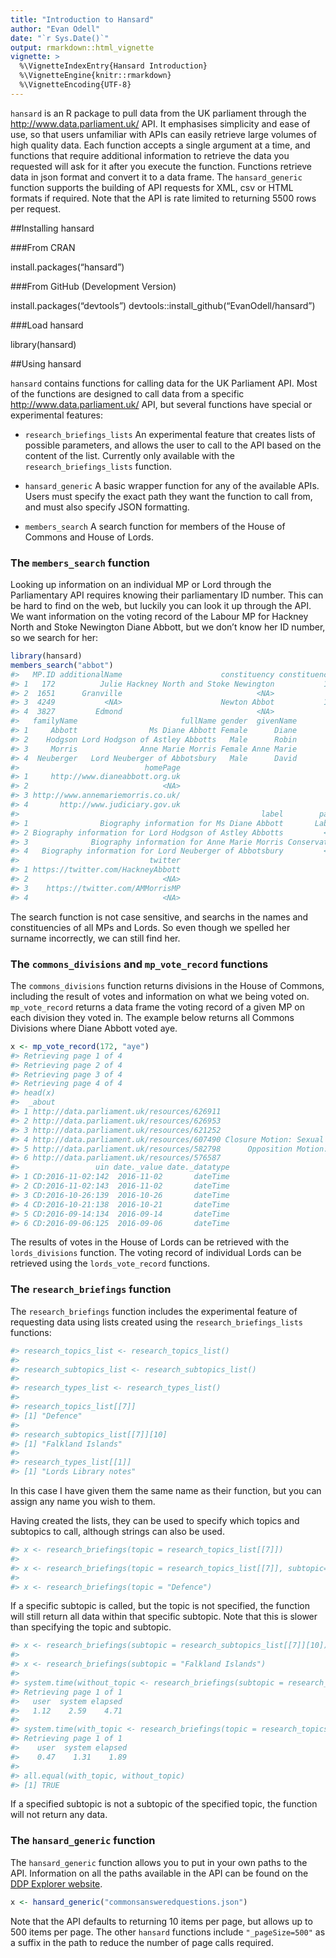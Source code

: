 ```yaml
---
title: "Introduction to Hansard"
author: "Evan Odell"
date: "`r Sys.Date()`"
output: rmarkdown::html_vignette
vignette: >
  %\VignetteIndexEntry{Hansard Introduction}
  %\VignetteEngine{knitr::rmarkdown}
  %\VignetteEncoding{UTF-8}
---
```


`hansard` is an R package to pull data from the UK parliament through the <http://www.data.parliament.uk/> API. It emphasises simplicity and ease of use, so that users unfamiliar with APIs can easily retrieve large volumes of high quality data. Each function accepts a single argument at a time, and functions that require additional information to retrieve the data you requested will ask for it after you execute the function. Functions retrieve data in json format and convert it to a data frame. The `hansard_generic` function supports the building of API requests for XML, csv or HTML formats if required. Note that the API is rate limited to returning 5500 rows per request.

##Installing hansard

###From CRAN

install.packages("hansard")

###From GitHub (Development Version)

install.packages("devtools")
devtools::install_github("EvanOdell/hansard")

###Load hansard

library(hansard)

##Using hansard

`hansard` contains functions for calling data for the UK Parliament API. Most of the functions are designed to call data from a specific <http://www.data.parliament.uk/> API, but several functions have special or experimental features:

* `research_briefings_lists` An experimental feature that creates lists of possible parameters, and allows the user to call to the API based on the content of the list. Currently only available with the `research_briefings_lists` function.

* `hansard_generic` A basic wrapper function for any of the available APIs. Users must specify the exact path they want the function to call from, and must also specify JSON formatting.

* `members_search` A search function for members of the House of Commons and House of Lords.

### The `members_search` function
Looking up information on an individual MP or Lord through the Parliamentary API requires knowing their parliamentary ID number. This can be hard to find on the web, but luckily you can look it up through the API. We want information on the voting record of the Labour MP for Hackney North and Stoke Newington Diane Abbott, but we don't know her ID number, so we search for her:

```r
library(hansard)
members_search("abbot")
#>   MP.ID additionalName                      constituency constituencyCode
#> 1   172          Julie Hackney North and Stoke Newington           146966
#> 2  1651      Granville                              <NA>               NA
#> 3  4249           <NA>                      Newton Abbot           147092
#> 4  3827         Edmond                              <NA>               NA
#>   familyName                       fullName gender  givenName
#> 1     Abbott                Ms Diane Abbott Female      Diane
#> 2    Hodgson Lord Hodgson of Astley Abbotts   Male      Robin
#> 3     Morris              Anne Marie Morris Female Anne Marie
#> 4  Neuberger   Lord Neuberger of Abbotsbury   Male      David
#>                            homePage
#> 1     http://www.dianeabbott.org.uk
#> 2                              <NA>
#> 3 http://www.annemariemorris.co.uk/
#> 4       http://www.judiciary.gov.uk
#>                                                      label        party
#> 1                Biography information for Ms Diane Abbott       Labour
#> 2 Biography information for Lord Hodgson of Astley Abbotts         <NA>
#> 3              Biography information for Anne Marie Morris Conservative
#> 4   Biography information for Lord Neuberger of Abbotsbury         <NA>
#>                             twitter
#> 1 https://twitter.com/HackneyAbbott
#> 2                              <NA>
#> 3    https://twitter.com/AMMorrisMP
#> 4                              <NA>

```
The search function is not case sensitive, and searchs in the names and constituencies of all MPs and Lords. So even though we spelled her surname incorrectly, we can still find her.


### The `commons_divisions` and `mp_vote_record` functions

The `commons_divisions` function returns divisions in the House of Commons, including the result of votes and information on what we being voted on. `mp_vote_record` returns a data frame the voting record of a given MP on each division they voted in. The example below returns all Commons Divisions where Diane Abbott voted aye.

```r
x <- mp_vote_record(172, "aye")
#> Retrieving page 1 of 4
#> Retrieving page 2 of 4
#> Retrieving page 3 of 4
#> Retrieving page 4 of 4
#> head(x)
#>  _about                                                              title
#> 1 http://data.parliament.uk/resources/626911                            Opposition Motion: Community Pharmacies
#> 2 http://data.parliament.uk/resources/626953                           Opposition Motion: Police Officer Safety
#> 3 http://data.parliament.uk/resources/621252                                           Opposition Motion: Yemen
#> 4 http://data.parliament.uk/resources/607490 Closure Motion: Sexual Offences (Pardons Etc.) Bill second reading
#> 5 http://data.parliament.uk/resources/582798      Opposition Motion: NHS sustainabiliy and transformation plans
#> 6 http://data.parliament.uk/resources/576587                                Finance Bill: Report Stage Amdt 174
#>                 uin date._value date._datatype
#> 1 CD:2016-11-02:142  2016-11-02       dateTime
#> 2 CD:2016-11-02:143  2016-11-02       dateTime
#> 3 CD:2016-10-26:139  2016-10-26       dateTime
#> 4 CD:2016-10-21:138  2016-10-21       dateTime
#> 5 CD:2016-09-14:134  2016-09-14       dateTime
#> 6 CD:2016-09-06:125  2016-09-06       dateTime

```

The results of votes in the House of Lords can be retrieved with the `lords_divisions` function. The voting record of individual Lords can  be retrieved using the `lords_vote_record` functions. 


### The `research_briefings` function

The `research_briefings` function includes the experimental feature of requesting data using lists created using the `research_briefings_lists` functions:

```r
#> research_topics_list <- research_topics_list()
#> 
#> research_subtopics_list <- research_subtopics_list()
#> 
#> research_types_list <- research_types_list()
#>
#> research_topics_list[[7]]
#> [1] "Defence"
#>
#> research_subtopics_list[[7]][10]
#> [1] "Falkland Islands"
#>
#> research_types_list[[1]]
#> [1] "Lords Library notes"

```

In this case I have given them the same name as their function, but you can assign any name you wish to them.

Having created the lists, they can be used to specify which topics and subtopics to call, although strings can also be used.

```r
#> x <- research_briefings(topic = research_topics_list[[7]])
#>
#> x <- research_briefings(topic = research_topics_list[[7]], subtopic=research_subtopics_list[[7]][10])
#>
#> x <- research_briefings(topic = "Defence")

```

If a specific subtopic is called, but the topic is not specified, the function will still return all data within that specific subtopic. Note that this is slower than specifying the topic and subtopic.

```r
#> x <- research_briefings(subtopic = research_subtopics_list[[7]][10])
#> 
#> x <- research_briefings(subtopic = "Falkland Islands")
#>
#> system.time(without_topic <- research_briefings(subtopic = research_subtopics_list[[7]][10]))
#> Retrieving page 1 of 1
#>   user  system elapsed 
#>   1.12    2.59    4.71 
#>
#> system.time(with_topic <- research_briefings(topic = research_topics_list[[7]], subtopic=research_subtopics_list[[7]][10]))
#> Retrieving page 1 of 1
#>    user  system elapsed 
#>    0.47    1.31    1.89 
#>
#> all.equal(with_topic, without_topic)
#> [1] TRUE
```


If a specified subtopic is not a subtopic of the specified topic, the function will not return any data.

### The `hansard_generic` function

The `hansard_generic` function allows you to put in your own paths to the API. Information on all the paths available in the API can be found on the [DDP Explorer website](http://explore.data.parliament.uk/).

```r
x <- hansard_generic("commonsansweredquestions.json")
```

Note that the API defaults to returning 10 items per page, but allows up to 500 items per page. The other `hansard` functions include `"_pageSize=500"` as a suffix in the path to reduce the number of page calls required.
